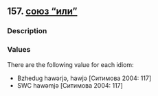 ## 157. <a href =  'https://agricolamz.github.io/The_Circassian_Isoglosses_Database/157.html'>союз "или"</a>
### Description



### Values
There are the following value for each idiom:

* Bzhedug  hawərjə, hawjə [Ситимова 2004: 117] 
* SWC  hawəmjə [Ситимова 2004: 117] 

